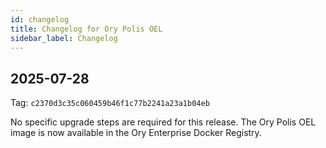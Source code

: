 ```yaml
---
id: changelog
title: Changelog for Ory Polis OEL
sidebar_label: Changelog
---
```



<ListChangelogs dir="polis" />

## 2025-07-28

Tag: `c2370d3c35c060459b46f1c77b2241a23a1b04eb`

No specific upgrade steps are required for this release. The Ory Polis OEL image is now available in the Ory Enterprise Docker
Registry.
